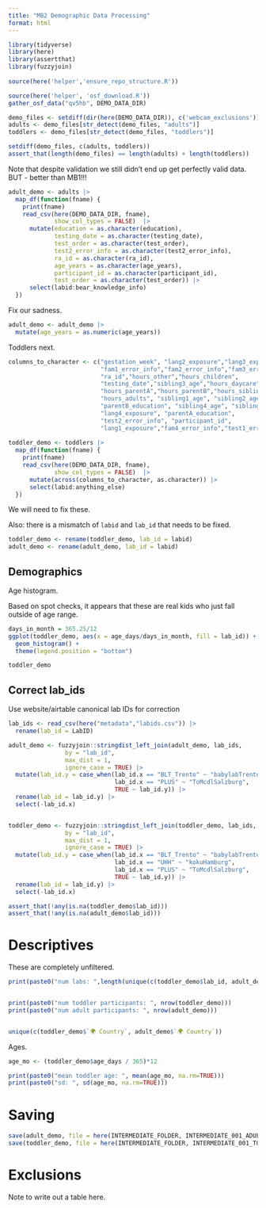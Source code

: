 ```yaml
---
title: "MB2 Demographic Data Processing"
format: html
---
```


```r
library(tidyverse)
library(here)
library(assertthat)
library(fuzzyjoin)
 
source(here('helper','ensure_repo_structure.R'))
```

```r
source(here('helper', 'osf_download.R'))
gather_osf_data("qv5hb", DEMO_DATA_DIR)
```

```r
  
demo_files <- setdiff(dir(here(DEMO_DATA_DIR)), c('webcam_exclusions'))
adults <- demo_files[str_detect(demo_files, "adults")]
toddlers <- demo_files[str_detect(demo_files, "toddlers")]

setdiff(demo_files, c(adults, toddlers))
assert_that(length(demo_files) == length(adults) + length(toddlers))
```

Note that despite validation we still didn't end up get perfectly valid data. BUT - better than MB1!!!

```r
adult_demo <- adults |>
  map_df(function(fname) {
    print(fname)
    read_csv(here(DEMO_DATA_DIR, fname),
             show_col_types = FALSE)  |>
      mutate(education = as.character(education),
             testing_date = as.character(testing_date),
             test_order = as.character(test_order),
             test2_error_info = as.character(test2_error_info),
             ra_id = as.character(ra_id), 
             age_years = as.character(age_years),
             participant_id = as.character(participant_id),
             test_order = as.character(test_order)) |>
      select(labid:bear_knowledge_info)
  }) 
```

Fix our sadness.

```r
adult_demo <- adult_demo |>
  mutate(age_years = as.numeric(age_years))
```

Toddlers next.

```r
columns_to_character <- c("gestation_week", "lang2_exposure","lang3_exposure",
                          "fam1_error_info","fam2_error_info","fam3_error_info",
                          "ra_id","hours_other","hours_children",
                          "testing_date","sibling3_age","hours_daycare",
                          "hours_parentA","hours_parentB","hours_siblings",
                          "hours_adults", "sibling1_age", "sibling2_age", 
                          "parentB_education", "sibling4_age", "sibling5_age", 
                          "lang4_exposure", "parentA_education", 
                          "test2_error_info", "participant_id", 
                          "lang1_exposure","fam4_error_info","test1_error_info")
                          
toddler_demo <- toddlers |>
  map_df(function(fname) {
    print(fname)
    read_csv(here(DEMO_DATA_DIR, fname),
             show_col_types = FALSE)  |>
      mutate(across(columns_to_character, as.character)) |>
      select(labid:anything_else)
  }) 
```

We will need to fix these.

Also: there is a mismatch of `labid` and `lab_id` that needs to be fixed.

```r
toddler_demo <- rename(toddler_demo, lab_id = labid)
adult_demo <- rename(adult_demo, lab_id = labid)
```

## Demographics

Age histogram.

Based on spot checks, it appears that these are real kids who just fall outside of age range.

```r
days_in_month = 365.25/12
ggplot(toddler_demo, aes(x = age_days/days_in_month, fill = lab_id)) + 
  geom_histogram() + 
  theme(legend.position = "bottom")
```
```r
toddler_demo
```


## Correct lab_ids

Use website/airtable canonical lab IDs for correction

```r
lab_ids <- read_csv(here("metadata","labids.csv")) |>
  rename(lab_id = LabID) 

adult_demo <- fuzzyjoin::stringdist_left_join(adult_demo, lab_ids, 
                by = "lab_id", 
                max_dist = 1, 
                ignore_case = TRUE) |>
  mutate(lab_id.y = case_when(lab_id.x == "BLT_Trento" ~ "babylabTrento",
                              lab_id.x == "PLUS" ~ "ToMcdlSalzburg",
                              TRUE ~ lab_id.y)) |>
  rename(lab_id = lab_id.y) |>
  select(-lab_id.x)


toddler_demo <- fuzzyjoin::stringdist_left_join(toddler_demo, lab_ids, 
                by = "lab_id", 
                max_dist = 1, 
                ignore_case = TRUE) |>
  mutate(lab_id.y = case_when(lab_id.x == "BLT_Trento" ~ "babylabTrento",
                              lab_id.x == "UHH" ~ "kokuHamburg",
                              lab_id.x == "PLUS" ~ "ToMcdlSalzburg",
                              TRUE ~ lab_id.y)) |>
  rename(lab_id = lab_id.y) |>
  select(-lab_id.x)

assert_that(!any(is.na(toddler_demo$lab_id)))
assert_that(!any(is.na(adult_demo$lab_id)))
```
# Descriptives

These are completely unfiltered. 

```r
print(paste0("num labs: ",length(unique(c(toddler_demo$lab_id, adult_demo$lab_id)))))


print(paste0("num toddler participants: ", nrow(toddler_demo)))
print(paste0("num adult participants: ", nrow(adult_demo)))


unique(c(toddler_demo$`🌍 Country`, adult_demo$`🌍 Country`))

```
Ages. 

```r
age_mo <- (toddler_demo$age_days / 365)*12

print(paste0("mean toddler age: ", mean(age_mo, na.rm=TRUE)))
print(paste0("sd: ", sd(age_mo, na.rm=TRUE)))

```


# Saving

```r
save(adult_demo, file = here(INTERMEDIATE_FOLDER, INTERMEDIATE_001_ADULT))
save(toddler_demo, file = here(INTERMEDIATE_FOLDER, INTERMEDIATE_001_TODDLER))
```

# Exclusions

Note to write out a table here.
